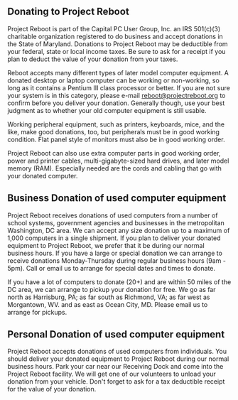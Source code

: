 
## Donating to Project Reboot

<Float>Project Reboot is part of the Capital PC User Group, Inc. an IRS 501(c)(3) charitable organization registered to do business and accept donations in the State of Maryland. Donations to Project Reboot may be deductible from your federal, state or local income taxes. Be sure to ask for a receipt if you plan to deduct the value of your donation from your taxes.</Float>

Reboot accepts many different types of later model computer equipment. A donated desktop or laptop computer can be working or non-working, so long as it contains a Pentium III class processor or better. If you are not sure your system is in this category, please e-mail <reboot@projectreboot.org> to confirm before you deliver your donation. Generally though, use your best judgment as to whether your old computer equipment is still usable.

Working peripheral equipment, such as printers, keyboards, mice, and the like, make good donations, too, but peripherals must be in good working condition. Flat panel style of monitors must also be in good working order.

Project Reboot can also use extra computer parts in good working order, power and printer cables, multi-gigabyte-sized hard drives, and later model memory (RAM). Especially needed are the cords and cabling that go with your donated computer.

## Business Donation of used computer equipment

Project Reboot receives donations of used computers from a number of school systems, government agencies and businesses in the metropolitan Washington, DC area. We can accept any size donation up to a maximum of 1,000 computers in a single shipment. If you plan to deliver your donated equipment to Project Reboot, we prefer that it be during our normal business hours. If you have a large or special donation we can arrange to receive donations Monday-Thursday during regular business hours (9am - 5pm). Call or email us to arrange for special dates and times to donate.

If you have a lot of computers to donate (20+) and are within 50 miles of the DC area, we can arrange to pickup your donation for free. We go as far north as Harrisburg, PA; as far south as Richmond, VA; as far west as Morgantown, WV. and as east as Ocean City, MD. Please email us to arrange for pickups.

## Personal Donation of used computer equipment

Project Reboot accepts donations of used computers from individuals. You should deliver your donated equipment to Project Reboot during our normal business hours. Park your car near our Receiving Dock and come into the Project Reboot facility. We will get one of our volunteers to unload your donation from your vehicle. Don't forget to ask for a tax deductible receipt for the value of your donation.
